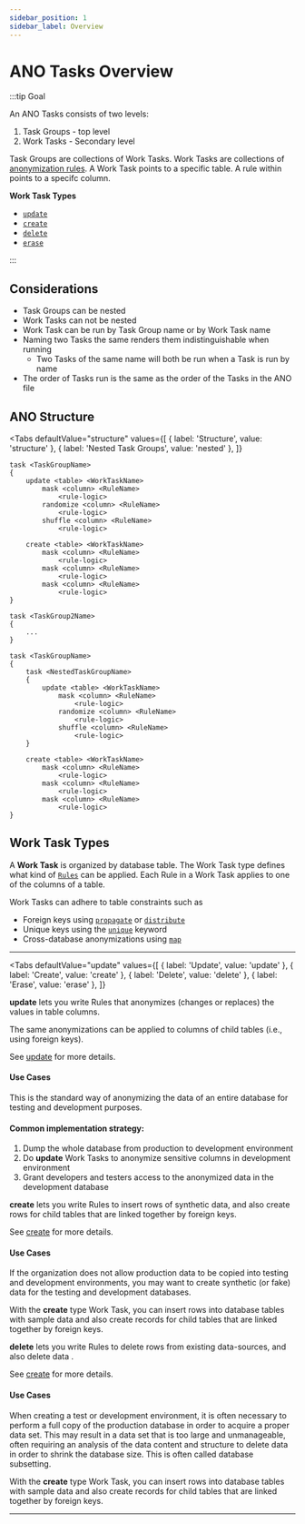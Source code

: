 ```yaml
---
sidebar_position: 1
sidebar_label: Overview
---
```



# ANO Tasks Overview

:::tip Goal

An ANO Tasks consists of two levels:

1. Task Groups - top level
2. Work Tasks - Secondary level

Task Groups are collections of Work Tasks. Work Tasks are collections of [anonymization rules](../../rules/overview). A Work Task points to a specific table. A rule within points to a specifc column.

**Work Task Types**

- [`update`](../update)
- [`create`](../create)
- [`delete`](../delete)
- [`erase`](../erase)

:::

## Considerations

- Task Groups can be nested
- Work Tasks can not be nested
- Work Task can be run by Task Group name or by Work Task name
- Naming two Tasks the same renders them indistinguishable when running
  - Two Tasks of the same name will both be run when a Task is run by name
- The order of Tasks run is the same as the order of the Tasks in the ANO file

## ANO Structure

<Tabs
  defaultValue="structure"
  values={[
    { label: 'Structure', value: 'structure' },
    { label: 'Nested Task Groups', value: 'nested' },
  ]}
>

<TabItem value="structure">

```ano
task <TaskGroupName>
{
    update <table> <WorkTaskName>
        mask <column> <RuleName>
            <rule-logic>
        randomize <column> <RuleName>
            <rule-logic>
        shuffle <column> <RuleName>
            <rule-logic>

    create <table> <WorkTaskName>
        mask <column> <RuleName>
            <rule-logic>
        mask <column> <RuleName>
            <rule-logic>
        mask <column> <RuleName>
            <rule-logic>
}

task <TaskGroup2Name>
{
    ...
}

```

</TabItem>

<TabItem value="nested">

```ano
task <TaskGroupName>
{
    task <NestedTaskGroupName>
    {
        update <table> <WorkTaskName>
            mask <column> <RuleName>
                <rule-logic>
            randomize <column> <RuleName>
                <rule-logic>
            shuffle <column> <RuleName>
                <rule-logic>
    }

    create <table> <WorkTaskName>
        mask <column> <RuleName>
            <rule-logic>
        mask <column> <RuleName>
            <rule-logic>
        mask <column> <RuleName>
            <rule-logic>
}

```

</TabItem>
</Tabs>

## Work Task Types

A **Work Task** is organized by database table. The Work Task type defines what kind of [`Rules`](../../rules/overview) can be applied.
Each Rule in a Work Task applies to one of the columns of a table.

Work Tasks can adhere to table constraints such as

- Foreign keys using [`propagate`](../../rules/propagate) or [`distribute`](../../rules/distribute)
- Unique keys using the [`unique`](../../rules/overview#unique) keyword
- Cross-database anonymizations using [`map`](../../rules/map)

---

<Tabs
  defaultValue="update"
  values={[
    { label: 'Update', value: 'update' },
    { label: 'Create', value: 'create' },
    { label: 'Delete', value: 'delete' },
    { label: 'Erase', value: 'erase' },
  ]}
>

<TabItem value="update">

**update** lets you write Rules that anonymizes (changes or replaces) the values in table columns.

The same anonymizations can be applied to columns of child tables (i.e., using foreign keys).

See [update](../update) for more details.

#### Use Cases

This is the standard way of anonymizing the data of an entire database for testing and development purposes.

#### Common implementation strategy:

1. Dump the whole database from production to development environment
2. Do **update** Work Tasks to anonymize sensitive columns in development environment
3. Grant developers and testers access to the anonymized data in the development database

</TabItem>

<TabItem value="create">

**create** lets you write Rules to insert rows of synthetic data,
and also create rows for child tables that are linked together by foreign keys.

See [create](../create) for more details.

#### Use Cases

If the organization does not allow production data to be copied into testing and development environments,
you may want to create synthetic (or fake) data for the testing and development databases.

With the **create** type Work Task,
you can insert rows into database tables with sample data
and also create records for child tables that are linked together by foreign keys.

</TabItem>
<TabItem value="delete">

**delete** lets you write Rules to delete rows from existing data-sources,
and also delete data .

See [create](../create) for more details.

#### Use Cases

When creating a test or development environment, it is often necessary to perform a full copy of the production database
in order to acquire a proper data set. 
This may result in a data set that is too large and unmanageable, 
often requiring an analysis of the data content and structure to delete data in order to shrink the database size. 
This is often called database subsetting.


With the **create** type Work Task,
you can insert rows into database tables with sample data
and also create records for child tables that are linked together by foreign keys.

</TabItem>
</Tabs>

---
